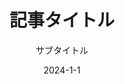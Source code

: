 ---
title: 記事タイトル
subtitle: サブタイトル
tags: ['test']
date: '2024-1-1'
lastmod: '2024-1-2'
draft: true
summary: '概要'
images: ['/static/images/google.png', '/static/images/Vilhelm-Hammershøi/IMG_3581.JPEG']
layout: PostBanner
---